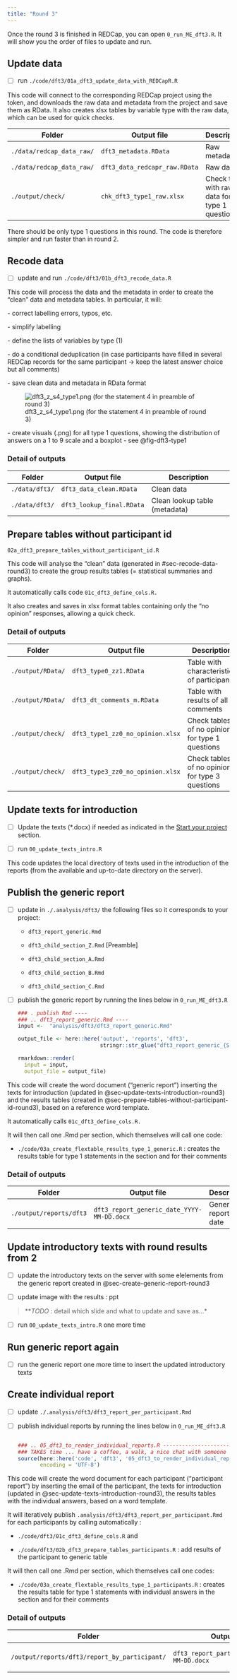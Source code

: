 ```yaml
---
title: "Round 3"
---
```


Once the round 3 is finished in REDCap, you can open `0_run_ME_dft3.R`. It will show you the order of files to update and run.

## Update data {#sec-update-data-round3}

-   [ ] run `./code/dft3/01a_dft3_update_data_with_REDCapR.R`

This code will connect to the corresponding REDCap project using the token, and downloads the raw data and metadata from the project and save them as RData. It also creates xlsx tables by variable type with the raw data, which can be used for quick checks.

| Folder                    | Output file                   | Description                                    |
|--------------------|-----------------------|-----------------------------|
| `./data/redcap_data_raw/` | `dft3_metadata.RData`         | Raw metadata                                   |
| `./data/redcap_data_raw/` | `dft3_data_redcapr_raw.RData` | Raw data                                       |
| `./output/check/`         | `chk_dft3_type1_raw.xlsx`     | Check table with raw data for type 1 questions |

::: {.callout-note appearance="minimal"}
There should be only type 1 questions in this round. The code is therefore simpler and run faster than in round 2.
:::

## Recode data {#sec-recode-data-round3}

-   [ ] update and run `./code/dft3/01b_dft3_recode_data.R`

This code will process the data and the metadata in order to create the "clean" data and metadata tables. In particular, it will:

\- correct labelling errors, typos, etc.

\- simplify labelling

\- define the lists of variables by type (1)

\- do a conditional deduplication (in case participants have filled in several REDCap records for the same participant -\> keep the latest answer choice but all comments)

\- save clean data and metadata in RData format

::: column-margin
![dft3_z\_s4_type1.png (for the statement 4 in preamble of round 3)](_img/dft3_z_s4_type1.png){#fig-dft3-type1 fig-align="center"}
:::

\- create visuals (.png) for all type 1 questions, showing the distribution of answers on a 1 to 9 scale and a boxplot - see @fig-dft3-type1

### Detail of outputs

| Folder         | Output file               | Description                   |
|----------------|---------------------------|-------------------------------|
| `./data/dft3/` | `dft3_data_clean.RData`   | Clean data                    |
| `./data/dft3/` | `dft3_lookup_final.RData` | Clean lookup table (metadata) |

## Prepare tables without participant id {#sec-prepare-tables-without-participant-id-round3}

`02a_dft3_prepare_tables_without_participant_id.R`

This code will analyse the "clean" data (generated in #sec-recode-data-round3) to create the group results tables (= statistical summaries and graphs).

It automatically calls code `01c_dft3_define_cols.R.`

It also creates and saves in xlsx format tables containing only the "no opinion" responses, allowing a quick check.

### Detail of outputs

| Folder            | Output file                      | Description                                     |
|----------------------|-------------------------|-------------------------|
| `./output/RData/` | `dft3_type0_zz1.RData`           | Table with characteristics of participants      |
| `./output/RData/` | `dft3_dt_comments_m.RData`       | Table with results of all comments              |
| `./output/check/` | `dft3_type1_zz0_no_opinion.xlsx` | Check tables of no opinion for type 1 questions |
| `./output/check/` | `dft3_type3_zz0_no_opinion.xlsx` | Check tables of no opinion for type 3 questions |

## Update texts for introduction {#sec-update-texts-introduction-round3}

-   [ ] Update the texts (\*.docx) if needed as indicated in the [Start your project](#sec-update-texts-introduction) section.

-   [ ] run `00_update_texts_intro.R`

This code updates the local directory of texts used in the introduction of the reports (from the available and up-to-date directory on the server).

## Publish the generic report {#sec-create-generic-report-round3}

-   [ ] update in `./.analysis/dft3/` the following files so it corresponds to your project:

    -   `dft3_report_generic.Rmd`

    -   `dft3_child_section_Z.Rmd` \[Preamble\]

    -   `dft3_child_section_A.Rmd`

    -   `dft3_child_section_B.Rmd`

    -   `dft3_child_section_C.Rmd`

-   [ ] publish the generic report by running the lines below in `0_run_ME_dft3.R`

    ``` r
    ### . publish Rmd ----
    ### .. dft3_report_generic.Rmd ----
    input <-  "analysis/dft3/dft3_report_generic.Rmd"

    output_file <- here::here('output', 'reports', 'dft3',
                              stringr::str_glue("dft3_report_generic_{Sys.Date()}.docx"))

    rmarkdown::render(
      input = input,
      output_file = output_file)
    ```

This code will create the word document ("generic report") inserting the texts for introduction (updated in @sec-update-texts-introduction-round3) and the results tables (created in @sec-prepare-tables-without-participant-id-round3), based on a reference word template.

It automatically calls `01c_dft3_define_cols.R.`

It will then call one .Rmd per section, which themselves will call one code:

-   `./code/03a_create_flextable_results_type_1_generic.R` : creates the results table for type 1 statements in the section and for their comments

### Detail of outputs

| Folder                  | Output file                                | Description              |
|--------------------|-----------------------|-----------------------------|
| `./output/reports/dft3` | `dft3_report_generic_date_YYYY-MM-DD.docx` | Generic report with date |

## Update introductory texts with round results from 2

-   [ ] update the introductory texts on the server with some elelements from the generic report created in @sec-create-generic-report-round3

-   [ ] update image with the results : ppt\

> \*\**TODO* : detail which slide and what to update and save as...\*

-   [ ] run `00_update_texts_intro.R` one more time

## Run generic report again

-   [ ] run the generic report one more time to insert the updated introductory texts

## Create individual report {#sec-create-individual-report-round3}

-   [ ] update `./.analysis/dft3/dft3_report_per_participant.Rmd`

-   [ ] publish individual reports by running the lines below in `0_run_ME_dft3.R`

    ``` r

    ### .. 05_dft3_to_render_individual_reports.R ------------------------------
    ### TAKES time ... have a coffee, a walk, a nice chat with someone ...
    source(here::here('code', 'dft3', '05_dft3_to_render_individual_reports.R'),
           encoding = 'UTF-8')
    ```

This code will create the word document for each participant ("participant report") by inserting the email of the participant, the texts for introduction (updated in @sec-update-texts-introduction-round3), the results tables with the individual answers, based on a word template.

It will iteratively publish `.analysis/dft3/dft3_report_per_participant.Rmd` for each participants by calling automatically :

-   `./code/dft3/01c_dft3_define_cols.R` and

-   `./code/dft3/02b_dft3_prepare_tables_participants.R` : add results of the participant to generic table

It will then call one .Rmd per section, which themselves call one codes:

-   `./code/03a_create_flextable_results_type_1_participants.R` : creates the results table for type 1 statements with individual answers in the section and for their comments

### Detail of outputs

| Folder                                        | Output file                                 | Description                  |
|--------------------|-----------------------|-----------------------------|
| `/output/reports/dft3/report_by_participant/` | `dft3_report_participant_X_YYYY-MM-DD.docx` | Participant report with date |
